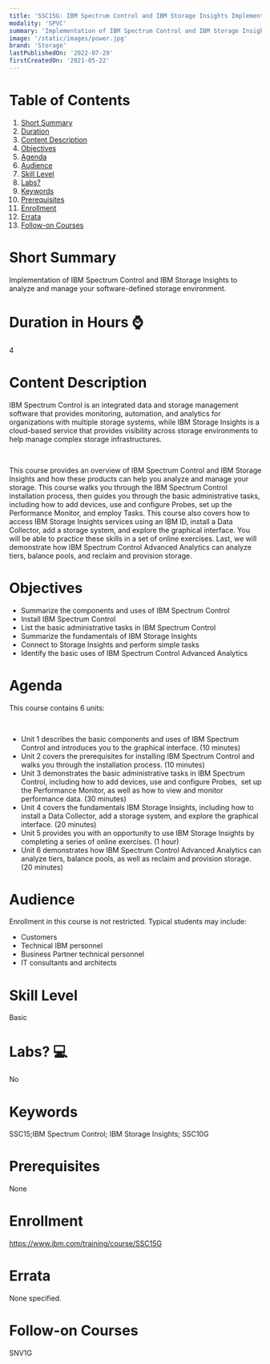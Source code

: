 ```yaml
---
title: 'SSC15G: IBM Spectrum Control and IBM Storage Insights Implementation and Lab Access'
modality: 'SPVC'
summary: 'Implementation of IBM Spectrum Control and IBM Storage Insights to analyze and manage your software-defined storage environment.'
image: '/static/images/power.jpg'
brand: 'Storage'
lastPublishedOn: '2022-07-29'
firstCreatedOn: '2021-05-22'
---
```

# Table of Contents
1.  [Short Summary](#short-summary)
2.  [Duration](#duration-in-hours-)
3.  [Content Description](#content-description)
4.  [Objectives](#objectives)
5.  [Agenda](#agenda)
6.  [Audience](#audience)
7.  [Skill Level](#skill-level)
8.  [Labs?](#labs-)
9.  [Keywords](#keywords)
10. [Prerequisites](#prerequisites)
11. [Enrollment](#enrollment)
12. [Errata](#errata)
13. [Follow-on Courses](#follow-on-courses)

# Short Summary
Implementation of IBM Spectrum Control and IBM Storage Insights to analyze and manage your software-defined storage environment.

# Duration in Hours ⌚
4

# Content Description
IBM Spectrum Control is an integrated data and storage management software that provides monitoring, automation, and analytics for organizations with multiple storage systems, while IBM Storage Insights is a cloud-based service that provides visibility across storage environments to help manage complex storage infrastructures.

 

This course provides an overview of IBM Spectrum Control and IBM Storage Insights and how these products can help you analyze and manage your storage. This course walks you through the IBM Spectrum Control installation process, then guides you through the basic administrative tasks, including how to add devices, use and configure Probes, set up the Performance Monitor, and employ Tasks. This course also covers how to access IBM Storage Insights services using an IBM ID, install a Data Collector, add a storage system, and explore the graphical interface. You will be able to practice these skills in a set of online exercises. Last, we will demonstrate how IBM Spectrum Control Advanced Analytics can analyze tiers, balance pools, and reclaim and provision storage.



# Objectives
* Summarize the components and uses of IBM Spectrum Control
* Install IBM Spectrum Control
* List the basic administrative tasks in IBM Spectrum Control
* Summarize the fundamentals of IBM Storage Insights
* Connect to Storage Insights and perform simple tasks
* Identify the basic uses of IBM Spectrum Control Advanced Analytics


# Agenda
This course contains 6 units:

 

* Unit 1 describes the basic components and uses of IBM Spectrum Control and introduces you to the graphical interface. (10 minutes)
* Unit 2 covers the prerequisites for installing IBM Spectrum Control and walks you through the installation process. (10 minutes)
* Unit 3 demonstrates the basic administrative tasks in IBM Spectrum Control, including how to add devices, use and configure Probes,  set up the Performance Monitor, as well as how to view and monitor performance data. (30 minutes)
* Unit 4 covers the fundamentals IBM Storage Insights, including how to install a Data Collector, add a storage system, and explore the graphical interface. (20 minutes)
* Unit 5 provides you with an opportunity to use IBM Storage Insights by completing a series of online exercises. (1 hour)
* Unit 6 demonstrates how IBM Spectrum Control Advanced Analytics can analyze tiers, balance pools, as well as reclaim and provision storage. (20 minutes)


# Audience
Enrollment in this course is not restricted. Typical students may include:

* Customers
* Technical IBM personnel
* Business Partner technical personnel
* IT consultants and architects


# Skill Level
Basic               

# Labs? 💻
No

# Keywords
SSC15;IBM Spectrum Control; IBM Storage Insights; SSC10G

# Prerequisites
None

# Enrollment
https://www.ibm.com/training/course/SSC15G

# Errata
None specified.

# Follow-on Courses
SNV1G

